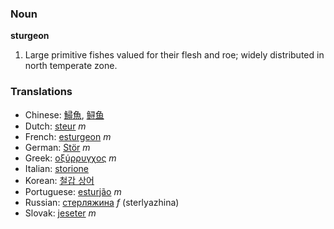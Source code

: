 ===Noun===
'''sturgeon'''

# Large primitive fishes valued for their flesh and roe; widely distributed in north temperate zone.

===Translations===
*Chinese: [[鱘魚]], [[鲟鱼]]
*Dutch: [[steur]] ''m''
*French: [[esturgeon]] ''m''
*German: [[Stör]] ''m''
*Greek: [[οξύρρυγχος]] ''m''
*Italian: [[storione]]
*Korean: [[철갑 상어]]
*Portuguese: [[esturjão]] ''m''
*Russian: [[стерляжина]] ''f'' (sterlyazhina)
*Slovak: [[jeseter]] ''m''